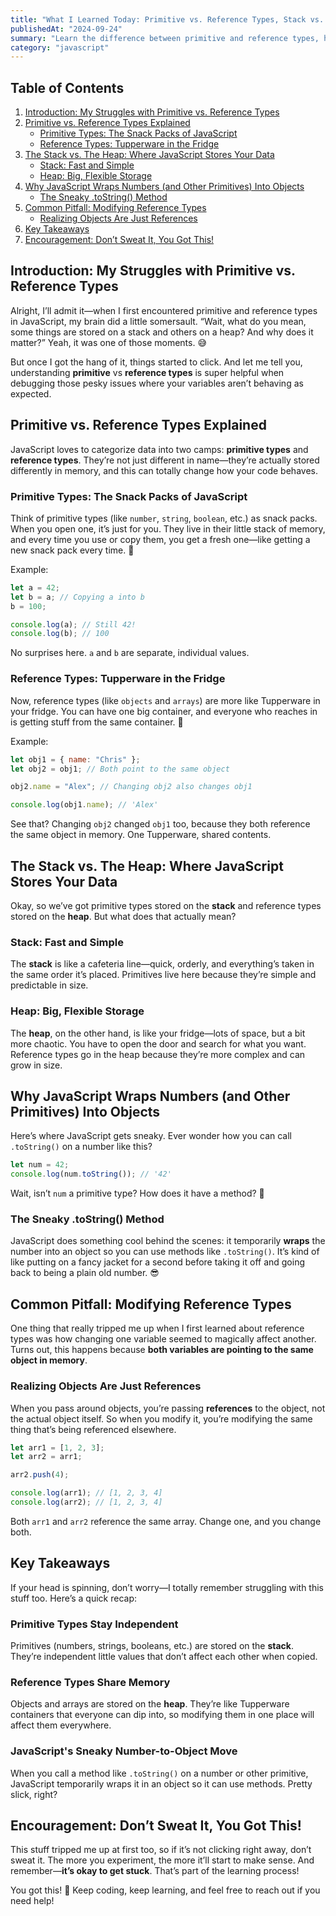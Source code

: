 ```yaml
---
title: "What I Learned Today: Primitive vs. Reference Types, Stack vs. Heap"
publishedAt: "2024-09-24"
summary: "Learn the difference between primitive and reference types, how JavaScript handles memory with stack and heap, and the magic behind JavaScript's .toString() method."
category: "javascript"
---
```


## Table of Contents

1. [Introduction: My Struggles with Primitive vs. Reference Types](#introduction:-my-struggles-with-primitive-vs.-reference-types)
2. [Primitive vs. Reference Types Explained](#primitive-vs.-reference-types-explained)
   - [Primitive Types: The Snack Packs of JavaScript](#primitive-types:-the-snack-packs-of-javascript)
   - [Reference Types: Tupperware in the Fridge](#reference-types:-tupperware-in-the-fridge)
3. [The Stack vs. The Heap: Where JavaScript Stores Your Data](#the-stack-vs.-the-heap:-where-javascript-stores-your-data)
   - [Stack: Fast and Simple](#stack:-fast-and-simple)
   - [Heap: Big, Flexible Storage](#heap:-big,-flexible-storage)
4. [Why JavaScript Wraps Numbers (and Other Primitives) Into Objects](<#why-javascript-wraps-numbers-(and-other-primitives)-into-objects>)
   - [The Sneaky .toString() Method](<#the-sneaky-.tostring()-method>)
5. [Common Pitfall: Modifying Reference Types](#common-pitfall:-modifying-reference-types)
   - [Realizing Objects Are Just References](#realizing-objects-are-just-references)
6. [Key Takeaways](#key-takeaways)
7. [Encouragement: Don’t Sweat It, You Got This!](#encouragement-dont-sweat-it-you-got-this)

## Introduction: My Struggles with Primitive vs. Reference Types

Alright, I’ll admit it—when I first encountered primitive and reference types in JavaScript, my brain did a little somersault. “Wait, what do you mean, some things are stored on a stack and others on a heap? And why does it matter?” Yeah, it was one of those moments. 😅

But once I got the hang of it, things started to click. And let me tell you, understanding **primitive** vs **reference types** is super helpful when debugging those pesky issues where your variables aren’t behaving as expected.

## Primitive vs. Reference Types Explained

JavaScript loves to categorize data into two camps: **primitive types** and **reference types**. They’re not just different in name—they’re actually stored differently in memory, and this can totally change how your code behaves.

### Primitive Types: The Snack Packs of JavaScript

Think of primitive types (like `number`, `string`, `boolean`, etc.) as snack packs. When you open one, it’s just for you. They live in their little stack of memory, and every time you use or copy them, you get a fresh one—like getting a new snack pack every time. 🍫

Example:

```javascript
let a = 42;
let b = a; // Copying a into b
b = 100;

console.log(a); // Still 42!
console.log(b); // 100
```

No surprises here. `a` and `b` are separate, individual values.

### Reference Types: Tupperware in the Fridge

Now, reference types (like `objects` and `arrays`) are more like Tupperware in your fridge. You can have one big container, and everyone who reaches in is getting stuff from the same container. 🥗

Example:

```javascript
let obj1 = { name: "Chris" };
let obj2 = obj1; // Both point to the same object

obj2.name = "Alex"; // Changing obj2 also changes obj1

console.log(obj1.name); // 'Alex'
```

See that? Changing `obj2` changed `obj1` too, because they both reference the same object in memory. One Tupperware, shared contents.

## The Stack vs. The Heap: Where JavaScript Stores Your Data

Okay, so we’ve got primitive types stored on the **stack** and reference types stored on the **heap**. But what does that actually mean?

### Stack: Fast and Simple

The **stack** is like a cafeteria line—quick, orderly, and everything’s taken in the same order it’s placed. Primitives live here because they’re simple and predictable in size.

### Heap: Big, Flexible Storage

The **heap**, on the other hand, is like your fridge—lots of space, but a bit more chaotic. You have to open the door and search for what you want. Reference types go in the heap because they’re more complex and can grow in size.

## Why JavaScript Wraps Numbers (and Other Primitives) Into Objects

Here’s where JavaScript gets sneaky. Ever wonder how you can call `.toString()` on a number like this?

```javascript
let num = 42;
console.log(num.toString()); // '42'
```

Wait, isn’t `num` a primitive type? How does it have a method? 🤔

### The Sneaky .toString() Method

JavaScript does something cool behind the scenes: it temporarily **wraps** the number into an object so you can use methods like `.toString()`. It’s kind of like putting on a fancy jacket for a second before taking it off and going back to being a plain old number. 😎

## Common Pitfall: Modifying Reference Types

One thing that really tripped me up when I first learned about reference types was how changing one variable seemed to magically affect another. Turns out, this happens because **both variables are pointing to the same object in memory**.

### Realizing Objects Are Just References

When you pass around objects, you’re passing **references** to the object, not the actual object itself. So when you modify it, you’re modifying the same thing that’s being referenced elsewhere.

```javascript
let arr1 = [1, 2, 3];
let arr2 = arr1;

arr2.push(4);

console.log(arr1); // [1, 2, 3, 4]
console.log(arr2); // [1, 2, 3, 4]
```

Both `arr1` and `arr2` reference the same array. Change one, and you change both.

## Key Takeaways

If your head is spinning, don’t worry—I totally remember struggling with this stuff too. Here’s a quick recap:

### Primitive Types Stay Independent

Primitives (numbers, strings, booleans, etc.) are stored on the **stack**. They’re independent little values that don’t affect each other when copied.

### Reference Types Share Memory

Objects and arrays are stored on the **heap**. They’re like Tupperware containers that everyone can dip into, so modifying them in one place will affect them everywhere.

### JavaScript's Sneaky Number-to-Object Move

When you call a method like `.toString()` on a number or other primitive, JavaScript temporarily wraps it in an object so it can use methods. Pretty slick, right?

## Encouragement: Don’t Sweat It, You Got This!

This stuff tripped me up at first too, so if it’s not clicking right away, don’t sweat it. The more you experiment, the more it’ll start to make sense. And remember—**it’s okay to get stuck**. That’s part of the learning process!

You got this! 💪 Keep coding, keep learning, and feel free to reach out if you need help!
